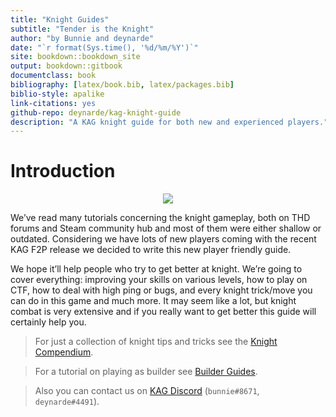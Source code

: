 ```yaml
--- 
title: "Knight Guides"
subtitle: "Tender is the Knight"
author: "by Bunnie and deynarde"
date: "`r format(Sys.time(), '%d/%m/%Y')`"
site: bookdown::bookdown_site
output: bookdown::gitbook
documentclass: book
bibliography: [latex/book.bib, latex/packages.bib]
biblio-style: apalike
link-citations: yes
github-repo: deynarde/kag-knight-guide
description: "A KAG knight guide for both new and experienced players."
---
```


# Introduction {-}

<p align="center">
  <img src="imgs/logo.png">
</p>

We’ve read many tutorials concerning the knight gameplay, both on THD forums and Steam community hub and most of them were either shallow or outdated. Considering we have lots of new players coming with the recent KAG F2P release we decided to write this new player friendly guide.

We hope it'll help people who try to get better at knight. We’re going to cover everything: improving your skills on various levels, how to play on CTF, how to deal with high ping or bugs, and every knight trick/move you can do in this game and much more. It may seem like a lot, but knight combat is very extensive and if you really want to get better this guide will certainly help you.

> For just a collection of knight tips and tricks see the [Knight Compendium](https://deynarde.github.io/kag-knight-compendium/).

> For a tutorial on playing as builder see [Builder Guides](https://deynarde.github.io/kag-builder-guide/).

> Also you can contact us on [KAG Discord](https://discord.gg/kag) (`bunnie#8671`, `deynarde#4491`).
